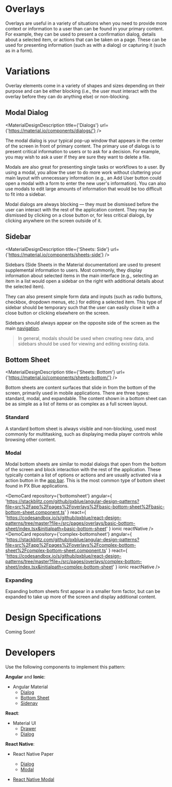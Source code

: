 

<!-- KEYWORDS: design pattern overlay modal sidebar popup dialog side sheet -->

# Overlays

<ImageGrid images={[Banner]} regularWidth />

Overlays are useful in a variety of situations when you need to provide more context or information to a user than can be found in your primary content. For example, they can be used to present a confirmation dialog, details about a selected item, or actions that can be taken on a page. These can be used for presenting information (such as with a dialog) or capturing it (such as in a form).

<Divider />

# Variations

Overlay elements come in a variety of shapes and sizes depending on their purpose and can be either blocking (i.e., the user must interact with the overlay before they can do anything else) or non-blocking.

## Modal Dialog

<MaterialDesignDescription title={'Dialogs'} url={'https://material.io/components/dialogs/'} />

The modal dialog is your typical pop-up window that appears in the center of the screen in front of primary content. The primary use of dialogs is to present critical information to users or to ask for a decision. For example, you may wish to ask a user if they are sure they want to delete a file.

Modals are also great for presenting single tasks or workflows to a user. By using a modal, you allow the user to do more work without cluttering your main layout with unnecessary information (e.g., an Add User button could open a modal with a form to enter the new user's information). You can also use modals to edit large amounts of information that would be too difficult to fit into a sidebar.

Modal dialogs are always blocking — they must be dismissed before the user can interact with the rest of the application content. They may be dismissed by clicking on a close button or, for less critical dialogs, by clicking anywhere on the screen outside of it.

## Sidebar

<MaterialDesignDescription title={'Sheets: Side'} url={'https://material.io/components/sheets-side'} />

Sidebars (Side Sheets in the Material documentation) are used to present supplemental information to users. Most commonly, they display information about selected items in the main interface (e.g., selecting an item in a list would open a sidebar on the right with additional details about the selected item).

They can also present simple form data and inputs (such as radio buttons, checkbox, dropdown menus, etc.) for editing a selected item. This type of sidebar should be temporary such that the user can easily close it with a close button or clicking elsewhere on the screen.

Sidebars should always appear on the opposite side of the screen as the main [navigation](/patterns/navigation).

> In general, modals should be used when creating new data, and sidebars should be used for viewing and editing existing data.

## Bottom Sheet

<MaterialDesignDescription title={'Sheets: Bottom'} url={'https://material.io/components/sheets-bottom/'} />

Bottom sheets are content surfaces that slide in from the bottom of the screen, primarily used in mobile applications. There are three types: standard, modal, and expandable. The content shown in a bottom sheet can be as simple as a list of items or as complex as a full screen layout.

### Standard

A standard bottom sheet is always visible and non-blocking, used most commonly for multitasking, such as displaying media player controls while browsing other content.

### Modal

Modal bottom sheets are similar to modal dialogs that open from the bottom of the screen and block interaction with the rest of the application. These typically contain a list of options or actions and are usually activated via a action button in the [app bar](/patterns/appbar). This is the most common type of bottom sheet found in PX Blue applications.

<DemoCard
    repository={'bottomsheet'}
    angular={
        'https://stackblitz.com/github/pxblue/angular-design-patterns?file=src%2Fapp%2Fpages%2Foverlays%2Fbasic-bottom-sheet%2Fbasic-bottom-sheet.component.ts'
    }
    react={
        'https://codesandbox.io/s/github/pxblue/react-design-patterns/tree/master?file=/src/pages/overlays/basic-bottom-sheet/index.tsx&initialpath=basic-bottom-sheet'
    }
    ionic
    reactNative
/>
<DemoCard
    repository={'complex-bottomsheet'}
    angular={
        'https://stackblitz.com/github/pxblue/angular-design-patterns?file=src%2Fapp%2Fpages%2Foverlays%2Fcomplex-bottom-sheet%2Fcomplex-bottom-sheet.component.ts'
    }
    react={
        'https://codesandbox.io/s/github/pxblue/react-design-patterns/tree/master?file=/src/pages/overlays/complex-bottom-sheet/index.tsx&initialpath=complex-bottom-sheet'
    }
    ionic
    reactNative
/>

### Expanding

Expanding bottom sheets first appear in a smaller form factor, but can be expanded to take up more of the screen and display additional content.

<Divider />

# Design Specifications

Coming Soon!

<Divider />

# Developers

Use the following components to implement this pattern:

**Angular** and **Ionic**:

-   Angular Material
    -   [Dialog](https://material.angular.io/components/dialog/overview)
    -   [Bottom Sheet](https://material.angular.io/components/bottom-sheet/overview)
    -   [Sidenav](https://material.angular.io/components/sidenav/overview)

**React**:

-   Material UI
    -   [Drawer](https://material-ui.com/components/drawers/)
    -   [Dialog](https://material-ui.com/components/dialogs/)

**React Native**:

-   React Native Paper

    -   [Dialog](https://callstack.github.io/react-native-paper/dialog.html)
    -   [Modal](https://callstack.github.io/react-native-paper/modal.html)

-   [React Native Modal](https://github.com/react-native-community/react-native-modal)
